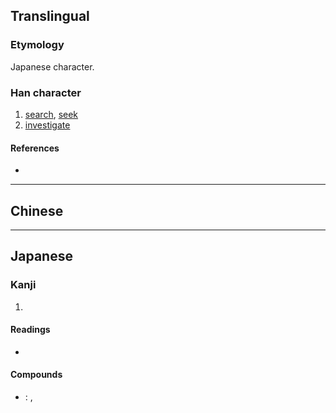 {{character info/new}}
{{also|搜}}
==Translingual==

===Etymology===
Japanese {{w|shinjitai}} character. {{Han simp|搜|f=𦥔|t=申}}

===Han character===
{{Han char|rn=64|rad=手|as=07|sn=10|four=|canj=QLWE|ids=⿰扌⿱申又}}

# [[search]], [[seek]]
# [[investigate]]

====References====
* {{Han ref|kx=0434.241|dkj=12179|dj=0784.030|hdz=31882.011|uh=635C|ud=25436}}

----

==Chinese==
{{zh-see|搜|v}}

----

==Japanese==
{{ja-kanji forms|捜|搜}}

===Kanji===
{{ja-kanji|grade=c|rs=手07|style=s|kyu=搜}}

# {{defn|lang=ja|sort=手07}}

====Readings====
* {{ja-readings|on=[[そう]] (sō)|kun=[[さがす]] (sagasu)}}

====Compounds====
* {{ja-r|捜索|そうさく}}: {{l|en|search}}, {{l|en|investigation}}